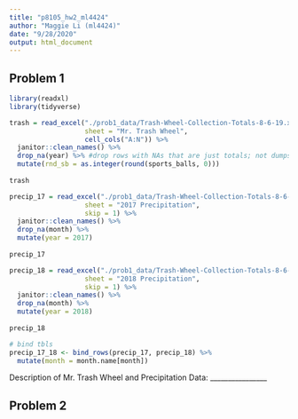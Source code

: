 ```yaml
---
title: "p8105_hw2_ml4424"
author: "Maggie Li (ml4424)"
date: "9/28/2020"
output: html_document
---
```


## Problem 1

```r
library(readxl)
library(tidyverse)
```

```r
trash = read_excel("./prob1_data/Trash-Wheel-Collection-Totals-8-6-19.xlsx", 
                   sheet = "Mr. Trash Wheel",
                   cell_cols("A:N")) %>% 
  janitor::clean_names() %>% 
  drop_na(year) %>% #drop rows with NAs that are just totals; not dumpster-specific
  mutate(rnd_sb = as.integer(round(sports_balls, 0)))
  
trash
```

```r
precip_17 = read_excel("./prob1_data/Trash-Wheel-Collection-Totals-8-6-19.xlsx", 
                   sheet = "2017 Precipitation",
                   skip = 1) %>% 
  janitor::clean_names() %>% 
  drop_na(month) %>% 
  mutate(year = 2017)
  
precip_17

precip_18 = read_excel("./prob1_data/Trash-Wheel-Collection-Totals-8-6-19.xlsx", 
                   sheet = "2018 Precipitation",
                   skip = 1) %>% 
  janitor::clean_names() %>% 
  drop_na(month) %>% 
  mutate(year = 2018)
  
precip_18

# bind tbls
precip_17_18 <- bind_rows(precip_17, precip_18) %>%
  mutate(month = month.name[month])
```
Description of Mr. Trash Wheel and Precipitation Data: ________________


## Problem 2

